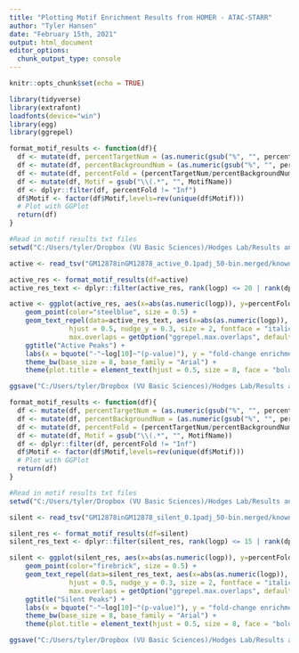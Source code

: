 ```yaml
---
title: "Plotting Motif Enrichment Results from HOMER - ATAC-STARR"
author: "Tyler Hansen"
date: "February 15th, 2021"
output: html_document
editor_options: 
  chunk_output_type: console
---
```


```r
knitr::opts_chunk$set(echo = TRUE)
```

```r
library(tidyverse)
library(extrafont)
loadfonts(device="win")
library(egg)
library(ggrepel)
```

```r
format_motif_results <- function(df){
  df <- mutate(df, percentTargetNum = (as.numeric(gsub("%", "", percentTarget, fixed = TRUE))/100))
  df <- mutate(df, percentBackgroundNum = (as.numeric(gsub("%", "", percentBackground, fixed = TRUE))/100)) 
  df <- mutate(df, percentFold = (percentTargetNum/percentBackgroundNum))
  df <- mutate(df, Motif = gsub("\\(.*", "", MotifName))
  df <- dplyr::filter(df, percentFold != "Inf")
  df$Motif <- factor(df$Motif,levels=rev(unique(df$Motif)))
  # Plot with GGPlot
  return(df)
}

#Read in motif results txt files
setwd("C:/Users/tyler/Dropbox (VU Basic Sciences)/Hodges Lab/Results and Data/Bioinformatics/ATAC-STARR_analysis/3_Accre_Local/ATAC-STARR/results/activity/Motif_Analysis/")

active <- read_tsv("GM12878inGM12878_active_0.1padj_50-bin.merged/knownResults.txt", col_names=c("MotifName","Consensus","p","logp","q","numTarget", "percentTarget","numBackground","percentBackground"), skip = 1)

active_res <- format_motif_results(df=active)
active_res_text <- dplyr::filter(active_res, rank(logp) <= 20 | rank(dplyr::desc(percentFold)) <= 20)

active <- ggplot(active_res, aes(x=abs(as.numeric(logp)), y=percentFold)) + 
    geom_point(color="steelblue", size = 0.5) +
    geom_text_repel(data=active_res_text, aes(x=abs(as.numeric(logp)), y=percentFold, label = Motif), 
               hjust = 0.5, nudge_y = 0.3, size = 2, fontface = "italic", 
               max.overlaps = getOption("ggrepel.max.overlaps", default = 15)) + 
    ggtitle("Active Peaks") +
    labs(x = bquote("-"~log[10]~"(p-value)"), y = "fold-change enrichment") +
    theme_bw(base_size = 8, base_family = "Arial") +
    theme(plot.title = element_text(hjust = 0.5, size = 8, face = "bold"))

ggsave("C:/Users/tyler/Dropbox (VU Basic Sciences)/Hodges Lab/Results and Data/Bioinformatics/ATAC-STARR_analysis/3_Accre_Local/ATAC-STARR/results/activity/Motif_Analysis/GM12878inGM12878_active_Motif-Results.pdf", active, device = cairo_pdf, width = 2.5, height = 3)
```

```r
format_motif_results <- function(df){
  df <- mutate(df, percentTargetNum = (as.numeric(gsub("%", "", percentTarget, fixed = TRUE))/100))
  df <- mutate(df, percentBackgroundNum = (as.numeric(gsub("%", "", percentBackground, fixed = TRUE))/100)) 
  df <- mutate(df, percentFold = (percentTargetNum/percentBackgroundNum))
  df <- mutate(df, Motif = gsub("\\(.*", "", MotifName))
  df <- dplyr::filter(df, percentFold != "Inf")
  df$Motif <- factor(df$Motif,levels=rev(unique(df$Motif)))
  # Plot with GGPlot
  return(df)
}

#Read in motif results txt files
setwd("C:/Users/tyler/Dropbox (VU Basic Sciences)/Hodges Lab/Results and Data/Bioinformatics/ATAC-STARR_analysis/3_Accre_Local/ATAC-STARR/results/activity/Motif_Analysis/")

silent <- read_tsv("GM12878inGM12878_silent_0.1padj_50-bin.merged/knownResults.txt", col_names=c("MotifName","Consensus","p","logp","q","numTarget", "percentTarget","numBackground","percentBackground"), skip = 1)

silent_res <- format_motif_results(df=silent)
silent_res_text <- dplyr::filter(silent_res, rank(logp) <= 15 | rank(dplyr::desc(percentFold)) <= 15)

silent <- ggplot(silent_res, aes(x=abs(as.numeric(logp)), y=percentFold)) + 
    geom_point(color="firebrick", size = 0.5) +
    geom_text_repel(data=silent_res_text, aes(x=abs(as.numeric(logp)), y=percentFold, label = Motif), 
               hjust = 0.5, nudge_y = 0.3, size = 2, fontface = "italic", 
               max.overlaps = getOption("ggrepel.max.overlaps", default = 15)) + 
    ggtitle("Silent Peaks") +
    labs(x = bquote("-"~log[10]~"(p-value)"), y = "fold-change enrichment") +
    theme_bw(base_size = 8, base_family = "Arial") +
    theme(plot.title = element_text(hjust = 0.5, size = 8, face = "bold"))

ggsave("C:/Users/tyler/Dropbox (VU Basic Sciences)/Hodges Lab/Results and Data/Bioinformatics/ATAC-STARR_analysis/3_Accre_Local/ATAC-STARR/results/activity/Motif_Analysis/GM12878inGM12878_silent_Motif-Results.pdf", silent, device = cairo_pdf, width = 2.5, height = 3)
```